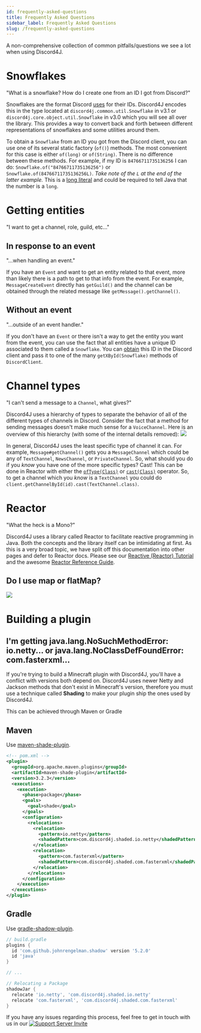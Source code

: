 ```yaml
---
id: frequently-asked-questions
title: Frequently Asked Questions
sidebar_label: Frequently Asked Questions
slug: /frequently-asked-questions
---
```


A non-comprehensive collection of common pitfalls/questions we see a lot when using Discord4J.

# Snowflakes

"What is a snowflake? How do I create one from an ID I got from Discord?"

Snowflakes are the format Discord [uses](https://discord.com/developers/docs/reference#snowflakes) for their IDs. Discord4J encodes this in the type located at `discord4j.common.util.Snowflake` in v3.1 or `discord4j.core.object.util.Snowflake` in v3.0 which you will see all over the library. This provides a way to convert back and forth between different representations of snowflakes and some utilities around them.

To obtain a `Snowflake` from an ID you got from the Discord client, you can use one of its several static factory (`of()`) methods. The most convenient for this case is either `of(long)` or `of(String)`. There is no difference between these methods. For example, if my ID is `84766711735136256` I can do: `Snowflake.of("84766711735136256")` or `Snowflake.of(84766711735136256L)`. _Take note of the `L` at the end of the latter example._ This is a [long literal](https://docs.oracle.com/javase/tutorial/java/nutsandbolts/datatypes.html) and could be required to tell Java that the number is a `long`.

# Getting entities

"I want to get a channel, role, guild, etc..."

## In response to an event

"...when handling an event."

If you have an `Event` and want to get an entity related to that event, more than likely there is a path to get to that info from the event. For example, `MessageCreateEvent` directly has `getGuild()` and the channel can be obtained through the related message like `getMessage().getChannel()`.

## Without an event

"...outside of an event handler."

If you don't have an `Event` or there isn't a way to get the entity you want from the event, you can use the fact that all entities have a unique ID associated to them called a `Snowflake`. You can [obtain](https://support.discord.com/hc/en-us/articles/206346498-Where-can-I-find-my-User-Server-Message-ID-) this ID in the Discord client and pass it to one of the many `getXById(Snowflake)` methods of `DiscordClient`.

# Channel types

"I can't send a message to a `Channel`, what gives?"

Discord4J uses a hierarchy of types to separate the behavior of all of the different types of channels in Discord. Consider the fact that a method for sending messages doesn't make much sense for a `VoiceChannel`. Here is an overview of this hierarchy (with some of the internal details removed): <img src="/img/channel_hierarchy.png" />

In general, Discord4J uses the least specific type of channel it can. For example, `Message#getChannel()` gets you a `MessageChannel` which could be any of `TextChannel`, `NewsChannel`, or `PrivateChannel`. So, what should you do if you _know_ you have one of the more specific types? Cast! This can be done in Reactor with either the [`ofType(Class)`](https://projectreactor.io/docs/core/release/api/reactor/core/publisher/Mono.html#ofType-java.lang.Class-) or [`cast(Class)`](https://projectreactor.io/docs/core/release/api/reactor/core/publisher/Mono.html#cast-java.lang.Class-) operator. So, to get a channel which you _know_ is a `TextChannel` you could do `client.getChannelById(id).cast(TextChannel.class)`.

# Reactor

"What the heck is a Mono?"

Discord4J uses a library called Reactor to facilitate reactive programming in Java. Both the concepts and the library itself can be intimidating at first. As this is a very broad topic, we have split off this documentation into other pages and defer to Reactor docs. Please see our [Reactive (Reactor) Tutorial](reactive-reactor-tutorial) and the awesome [Reactor Reference Guide](https://projectreactor.io/docs/core/release/reference/).

## Do I use map or flatMap?

<img src="/img/map_or_flatmap.png" />

# Building a plugin

## I'm getting java.lang.NoSuchMethodError: io.netty... or java.lang.NoClassDefFoundError: com.fasterxml...

If you're trying to build a Minecraft plugin with Discord4J, you'll have a conflict with versions both depend on. Discord4J uses newer Netty and Jackson methods that don't exist in Minecraft's version, therefore you must use a technique called **Shading** to make your plugin ship the ones used by Discord4J.

This can be achieved through Maven or Gradle

## Maven

Use [maven-shade-plugin](https://rmannibucau.metawerx.net/post/mavens-shade-plugin-source-relocation).

```xml
<!-- pom.xml -->
<plugin>
  <groupId>org.apache.maven.plugins</groupId>
  <artifactId>maven-shade-plugin</artifactId>
  <version>3.2.3</version>
  <executions>
    <execution>
      <phase>package</phase>
      <goals>
        <goal>shade</goal>
      </goals>
      <configuration>
        <relocations>
          <relocation>
            <pattern>io.netty</pattern>
            <shadedPattern>com.discord4j.shaded.io.netty</shadedPattern>
          </relocation>
          <relocation>
            <pattern>com.fasterxml</pattern>
            <shadedPattern>com.discord4j.shaded.com.fasterxml</shadedPattern>
          </relocation>
        </relocations>
      </configuration>
    </execution>
  </executions>
</plugin>
```

## Gradle

Use [gradle-shadow-plugin](https://imperceptiblethoughts.com/shadow/getting-started/).

```groovy
// build.gradle
plugins {
  id 'com.github.johnrengelman.shadow' version '5.2.0'
  id 'java'
}

// ...

// Relocating a Package
shadowJar {
  relocate 'io.netty', 'com.discord4j.shaded.io.netty'
  relocate 'com.fasterxml', 'com.discord4j.shaded.com.fasterxml'
}
```

If you have any issues regarding this process, feel free to get in touch with us in our [![Support Server Invite](https://img.shields.io/discord/208023865127862272.svg?color=7289da&label=Discord4J&logo=discord&style=flat-square)](https://discord.gg/NxGAeCY)
